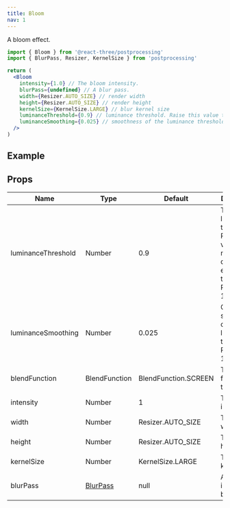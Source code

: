 ```yaml
---
title: Bloom
nav: 1
---
```


A bloom effect.

```jsx
import { Bloom } from '@react-three/postprocessing'
import { BlurPass, Resizer, KernelSize } from 'postprocessing'

return (
  <Bloom
    intensity={1.0} // The bloom intensity.
    blurPass={undefined} // A blur pass.
    width={Resizer.AUTO_SIZE} // render width
    height={Resizer.AUTO_SIZE} // render height
    kernelSize={KernelSize.LARGE} // blur kernel size
    luminanceThreshold={0.9} // luminance threshold. Raise this value to mask out darker elements in the scene.
    luminanceSmoothing={0.025} // smoothness of the luminance threshold. Range is [0, 1]
  />
)
```

## Example

<Codesandbox id="r9ujf" />

## Props

| Name               | Type                                                                                                         | Default              | Description                                                                                          |
| ------------------ | ------------------------------------------------------------------------------------------------------------ | -------------------- | ---------------------------------------------------------------------------------------------------- |
| luminanceThreshold | Number                                                                                                       | 0.9                  | The luminance threshold. Raise this value to mask out darker elements in the scene. Range is [0, 1]. |
| luminanceSmoothing | Number                                                                                                       | 0.025                | Controls the smoothness of the luminance threshold. Range is [0, 1].                                 |
| blendFunction      | BlendFunction                                                                                                | BlendFunction.SCREEN | The blend function of this effect.                                                                   |
| intensity          | Number                                                                                                       | 1                    | The intensity.                                                                                       |
| width              | Number                                                                                                       | Resizer.AUTO_SIZE    | The render width.                                                                                    |
| height             | Number                                                                                                       | Resizer.AUTO_SIZE    | The render height.                                                                                   |
| kernelSize         | Number                                                                                                       | KernelSize.LARGE     | The blur kernel size.                                                                                |
| blurPass           | [BlurPass](https://vanruesc.github.io/postprocessing/public/docs/class/src/passes/BlurPass.js~BlurPass.html) | null                 | An efficient, incremental blur pass.                                                                 |
